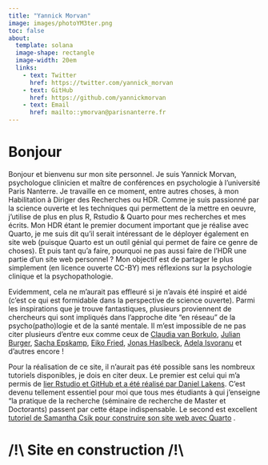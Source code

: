 ```yaml
---
title: "Yannick Morvan"
image: images/photoYM3ter.png
toc: false
about: 
  template: solana
  image-shape: rectangle
  image-width: 20em
  links:
    - text: Twitter
      href: https://twitter.com/yannick_morvan
    - text: GitHub
      href: https://github.com/yannickmorvan
    - text: Email
      href: mailto::ymorvan@parisnanterre.fr
---
```


# Bonjour

Bonjour et bienvenu sur mon site personnel. Je suis Yannick Morvan, psychologue clinicien et maître de conférences en psychologie à l'université Paris Nanterre. Je travaille en ce moment, entre autres choses, à mon Habilitation à Diriger des Recherches ou HDR. Comme je suis passionné par la science ouverte et les techniques qui permettent de la mettre en oeuvre, j'utilise de plus en plus R, Rstudio & Quarto pour mes recherches et mes écrits. Mon HDR étant le premier document important que je réalise avec Quarto, je me suis dit qu'il serait intéressant de le déployer également en site web (puisque Quarto est un outil génial qui permet de faire ce genre de choses). Et puis tant qu'a faire, pourquoi ne pas aussi faire de l'HDR une partie d'un site web personnel ? Mon objectif est de partager le plus simplement (en licence ouverte CC-BY) mes réflexions sur la psychologie clinique et la psychopathologie.

Evidemment, cela ne m'aurait pas effleuré si je n'avais été inspiré et aidé (c'est ce qui est formidable dans la perspective de science ouverte). Parmi les inspirations que je trouve fantastiques, plusieurs proviennent de chercheurs qui sont impliqués dans l'approche dite "en réseau" de la psycho(patho)logie et de la santé mentale. Il m'est impossible de ne pas citer plusieurs d'entre eux comme ceux de [Claudia van Borkulo](https://cvborkulo.com/), [Julian Burger](https://www.julianburger.com/), [Sacha Epskamp](http://sachaepskamp.com/), [Eiko Fried](https://eiko-fried.com/), [Jonas Haslbeck](https://jonashaslbeck.com/), [Adela Isvoranu](https://www.adelaisvoranu.com/) et d'autres encore !

Pour la réalisation de ce site, il n'aurait pas été possible sans les nombreux tutoriels disponibles, je dois en citer deux. Le premier est celui qui m'a permis de [lier Rstudio et GitHub et a été réalisé par Daniel Lakens](https://lakens.github.io/statistical_inferences/14-computationalreproducibility.html). C'est devenu tellement essentiel pour moi que tous mes étudiants à qui j'enseigne "la pratique de la recherche (séminaire de recherche de Master et Doctorants) passent par cette étape indispensable. Le second est excellent [tutoriel de Samantha Csik pour construire son site web avec Quarto](https://ucsb-meds.github.io/creating-quarto-websites/) .

# /!\\ Site en construction /!\\

